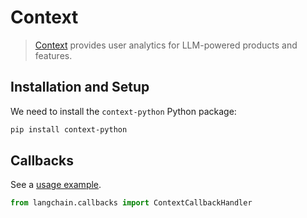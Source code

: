 # Context

>[Context](https://context.ai/) provides user analytics for LLM-powered products and features.

## Installation and Setup

We need to install the  `context-python` Python package:

```bash
pip install context-python
```


## Callbacks

See a [usage example](/docs/integrations/callbacks/context).

```python
from langchain.callbacks import ContextCallbackHandler
```
